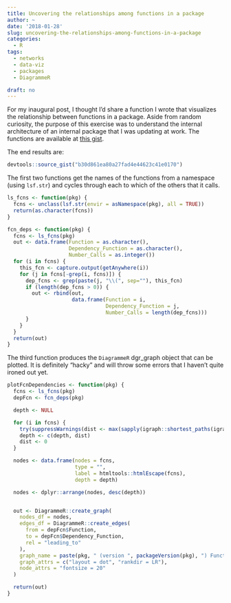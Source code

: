 ```yaml
---
title: Uncovering the relationships among functions in a package
author: ~
date: '2018-01-28'
slug: uncovering-the-relationships-among-functions-in-a-package
categories:
  - R
tags:
  - networks
  - data-viz
  - packages
  - DiagrammeR

draft: no
---
```


For my inaugural post, I thought I'd share a function I wrote that visualizes 
the relationship between functions in a package. Aside from random curiosity,
the purpose of this exercise was to understand the internal architecture of 
an internal package that I was updating at work. The functions are available at
[this gist](https://gist.github.com/carlbfrederick/b30d861ea80a27fad4e44623c41e0170).

The end results are:

```r
devtools::source_gist("b30d861ea80a27fad4e44623c41e0170")
```


The first two functions get the names of the functions from a namespace (using 
`lsf.str`) and cycles through each to which of the others that it calls.

```r
ls_fcns <- function(pkg) {
  fcns <- unclass(lsf.str(envir = asNamespace(pkg), all = TRUE))
  return(as.character(fcns))
}

fcn_deps <- function(pkg) {
  fcns <- ls_fcns(pkg)
  out <- data.frame(Function = as.character(),
                    Dependency_Function = as.character(),
                    Number_Calls = as.integer())
  for (i in fcns) {
    this_fcn <- capture.output(getAnywhere(i))
    for (j in fcns[-grep(i, fcns)]) {
      dep_fcns <- grep(paste(j, "\\(", sep=""), this_fcn)
      if (length(dep_fcns > 0)) {
        out <- rbind(out,
                     data.frame(Function = i,
                                Dependency_Function = j,
                                Number_Calls = length(dep_fcns)))
      }
    }
  }
  return(out)
}
```

The third function produces the `DiagrammeR` dgr_graph object that can be plotted. It is definitely 
"hacky" and will throw some errors that I haven't quite ironed out yet.

```r
plotFcnDependencies <- function(pkg) {
  fcns <- ls_fcns(pkg)
  depFcn <- fcn_deps(pkg)

  depth <- NULL

  for (i in fcns) {
    try(suppressWarnings(dist <- max(sapply(igraph::shortest_paths(igraph::graph_from_data_frame(depFcn[,1:2]), from = i)$vpath, length))))
    depth <- c(depth, dist)
    dist <- 0
  }

  nodes <- data.frame(nodes = fcns,
                      type = "",
                      label = htmltools::htmlEscape(fcns),
                      depth = depth)

  nodes <- dplyr::arrange(nodes, desc(depth))


  out <- DiagrammeR::create_graph(
    nodes_df = nodes,
    edges_df = DiagrammeR::create_edges(
      from = depFcn$Function,
      to = depFcn$Dependency_Function,
      rel = "leading_to"
    ),
    graph_name = paste(pkg, " (version ", packageVersion(pkg), ") Function Map", sep=""),
    graph_attrs = c("layout = dot", "rankdir = LR"),
    node_attrs = "fontsize = 20"
  )

  return(out)
}
```

